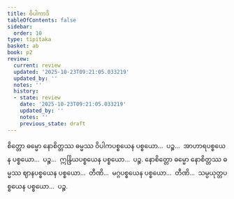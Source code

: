 ```yaml
---
title: ဝိပါကာဒိ
tableOfContents: false
sidebar:
  order: 10
type: tipitaka
basket: ab
book: p2
review:
  current: review
  updated: '2025-10-23T09:21:05.033219'
  updated_by: ''
  notes: ''
  history:
  - state: review
    date: '2025-10-23T09:21:05.033219'
    updated_by: ''
    notes: ''
    previous_state: draft
---
```



<ReviewStatus review={frontmatter.review} showDetails={true} />

<HypothesisAnnotation frontmatter={frontmatter} />

<DynamicBreadcrumb />

<Division number="81" book="p2" e="ch" v="38" p="325">

<Paragraph number="2517" book="p2">
စိတ္တော ဓမ္မော နောစိတ္တဿ ဓမ္မဿ ဝိပါကပစ္စယေန ပစ္စယော…  ပဉ္စ…  အာဟာရပစ္စယေန ပစ္စယော…  ပဉ္စ…  ဣန္ဒြိယပစ္စယေန ပစ္စယော…  ပဉ္စ. နောစိတ္တော ဓမ္မော နောစိတ္တဿ ဓမ္မဿ ဈာနပစ္စယေန ပစ္စယော…  တီဏိ…  မဂ္ဂပစ္စယေန ပစ္စယော…  တီဏိ…  သမ္ပယုတ္တပစ္စယေန ပစ္စယော…  ပဉ္စ.
</Paragraph>
</Division>